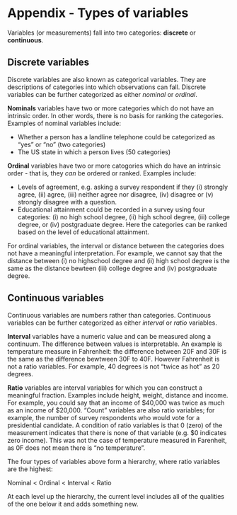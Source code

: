 
# Appendix - Types of variables {#appendixtypes}

Variables (or measurements) fall into two categories: __discrete__ or __continuous__.

## Discrete variables

Discrete variables are also known as categorical variables. They are descriptions of categories into which observations can fall. Discrete variables can be further categorized as either _nominal_ or _ordinal_.

__Nominals__ variables have two or more categories which do not have an intrinsic order. In other words, there is no basis for ranking the categories. Examples of nominal variables include:

* Whether a person has a landline telephone could be categorized as "yes" or "no" (two categories)
* The US state in which a person lives (50 categories)

__Ordinal__ variables have two or more catogories which do have an intrinsic order - that is, they _can_ be ordered or ranked. Examples include:  

* Levels of agreement, e.g. asking a survey respondent if they (i) strongly agree, (ii) agree, (iii) neither agree nor disagree, (iv) disagree or (v) strongly disagree with a question.
* Educational attainment could be recorded in a survey using four categories: (i) no high school degree, (ii) high school degree, (iii) college degree, or (iv) postgraduate degree. Here the categories can be ranked based on the level of educational attainment. 

For ordinal variables, the interval or distance between the categories does not have a meaningful interpretation. For example, we cannot say that the distance between (i) no highschool degree and (ii) high school degree is the same as the distance bewteen (iii) college degree and (iv) postgraduate degree. 

## Continuous variables

Continuous variables are numbers rather than categories. Continuous variables can be further categorized as either _interval_ or _ratio_ variables.

__Interval__ variables have a numeric value and can be measured along a continuum. The difference between values is interpretable. An example is temperature measure in Fahrenheit: the difference between 20F and 30F is the same as the difference bewtween 30F to 40F. However Fahrenheit is not a ratio variables. For example, 40 degrees is not "twice as hot" as 20 degrees. 

__Ratio__ variables are interval variables for which you can construct a meaningful fraction. Examples include height, weight, distance and income. For example, you could say that an income of \$40,000 was twice as much as an income of \$20,000. "Count" variables are also ratio variables; for example, the number of survey respondents who would vote for a presidential candidate. A condition of ratio variables is that 0 (zero) of the measurement indicates that there is none of that variable (e.g. $0 indicates zero income). This was not the case of temperature measured in Farenheit, as 0F does not mean there is "no temperature". 

The four types of variables above form a hierarchy, where ratio variables are the highest:  

Nominal < Ordinal < Interval < Ratio

At each level up the hierarchy, the current level includes all of the qualities of the one below it and adds something new.